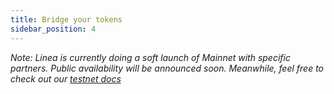 ```yaml
---
title: Bridge your tokens
sidebar_position: 4
--- 
```


_Note: Linea is currently doing a soft launch of Mainnet with specific partners. Public availability will be announced soon. Meanwhile, feel free to check out our [testnet docs](../../build-on-linea/use-linea-testnet/bridge-funds)_


<!--!
# Linea, the land of many bridges

Any L2 is going to have a lot of connections to other networks. Some of these bridges will be made by Consensys and Linea, some by projects collaborating with us; eventually, some may be made without our knowledge—that’s what 'permissionless' means.

<aside>

<h3>What's going on here?</h3>
<p>Linea, like any other rollup network, is designed to offer its own experience, while 'reporting back' to another network (usually Ethereum Mainnet) on all the activity that happens on it (at least, at the level of transactions); this means that the 'Layer 1' network is tracking all the activity on the 'Layer 2'. In this way, L2s are said to 'inherit the security of the L1'.
</p>
<p>
One of the main reasons you would want a rollup network is for it to be totally interoperable with the L1, and one of the main things you need to make networks interoperable is enable people to move things back and forth between them. The class of tools used to this, broadly, are called **bridges**.
</p><p>
Ok, now you're up to speed 🚀</p>
</aside>

# The Linea bridge ecosystem

The Canonical Message Service

<img src={require('@site/static/img/docs/use-mainnet/bridges-of-linea/canonical-service.jpg').default}></img>
<br/> -->